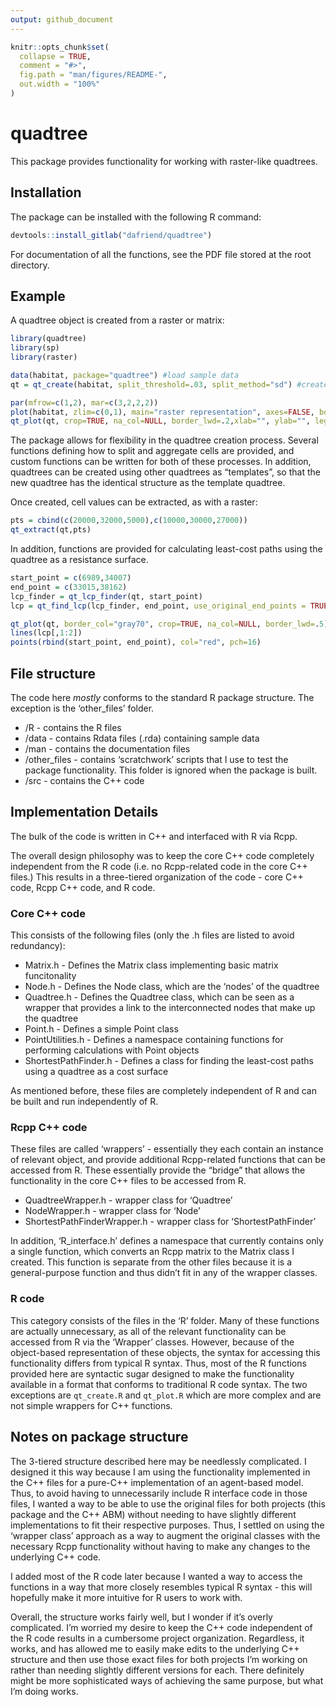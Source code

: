 ```yaml
---
output: github_document
---
```


<!-- README.md is generated from README.Rmd. Please edit that file -->

```r
knitr::opts_chunk$set(
  collapse = TRUE,
  comment = "#>",
  fig.path = "man/figures/README-",
  out.width = "100%"
)
```

# quadtree

This package provides functionality for working with raster-like quadtrees.

## Installation

The package can be installed with the following R command:

``` r
devtools::install_gitlab("dafriend/quadtree")
```

For documentation of all the functions, see the PDF file stored at the root directory.

## Example

A quadtree object is created from a raster or matrix:

```r
library(quadtree)
library(sp)
library(raster)

data(habitat, package="quadtree") #load sample data
qt = qt_create(habitat, split_threshold=.03, split_method="sd") #create a quadtree

par(mfrow=c(1,2), mar=c(3,2,2,2))
plot(habitat, zlim=c(0,1), main="raster representation", axes=FALSE, box=FALSE)
qt_plot(qt, crop=TRUE, na_col=NULL, border_lwd=.2,xlab="", ylab="", legend=FALSE, zlim=c(0,1), main="quadtree representation", axes=FALSE)
```

The package allows for flexibility in the quadtree creation process. Several functions defining how to split and aggregate cells are provided, and custom functions can be written for both of these processes. In addition, quadtrees can be created using other quadtrees as "templates", so that the new quadtree has the identical structure as the template quadtree.

Once created, cell values can be extracted, as with a raster:

```r
pts = cbind(c(20000,32000,5000),c(10000,30000,27000))
qt_extract(qt,pts)
```

In addition, functions are provided for calculating least-cost paths using the quadtree as a resistance surface.

```r
start_point = c(6989,34007)
end_point = c(33015,38162)
lcp_finder = qt_lcp_finder(qt, start_point)
lcp = qt_find_lcp(lcp_finder, end_point, use_original_end_points = TRUE)

qt_plot(qt, border_col="gray70", crop=TRUE, na_col=NULL, border_lwd=.5)
lines(lcp[,1:2])
points(rbind(start_point, end_point), col="red", pch=16)
```

## File structure

The code here *mostly* conforms to the standard R package structure. The exception is the 'other_files' folder.

* /R - contains the R files
* /data - contains Rdata files (.rda) containing sample data
* /man - contains the documentation files
* /other_files - contains 'scratchwork' scripts that I use to test the package functionality. This folder is ignored when the package is built.
* /src - contains the C++ code

## Implementation Details

The bulk of the code is written in C++ and interfaced with R via Rcpp.

The overall design philosophy was to keep the core C++ code completely independent from the R code (i.e. no Rcpp-related code in the core C++ files.) This results in a three-tiered organization of the code - core C++ code, Rcpp C++ code, and  R code.

### Core C++ code

This consists of the following files (only the .h files are listed to avoid redundancy):

* Matrix.h - Defines the Matrix class implementing basic matrix funcitonality
* Node.h - Defines the Node class, which are the 'nodes' of the quadtree
* Quadtree.h - Defines the Quadtree class, which can be seen as a wrapper that provides a link to the interconnected nodes that make up the quadtree
* Point.h - Defines a simple Point class
* PointUtilities.h - Defines a namespace containing functions for performing  calculations with Point objects
* ShortestPathFinder.h - Defines a class for finding the least-cost paths using a quadtree as a cost surface

As mentioned before, these files are completely independent of R and can be built and run independently of R.

### Rcpp C++ code

These files are called 'wrappers' - essentially they each contain an instance of relevant object, and provide additional Rcpp-related functions that can be accessed from R. These essentially provide the "bridge" that allows the functionality in the core C++ files to be accessed from R.

* QuadtreeWrapper.h - wrapper class for 'Quadtree'
* NodeWrapper.h - wrapper class for 'Node'
* ShortestPathFinderWrapper.h - wrapper class for 'ShortestPathFinder'

In addition, 'R_interface.h' defines a namespace that currently contains only a single function, which converts an Rcpp matrix to the Matrix class I created. This function is separate from the other files because it is a general-purpose function and thus didn't fit in any of the wrapper classes.

### R code

This category consists of the files in the 'R' folder. Many of these functions are actually unnecessary, as all of the relevant functionality can be accessed from R via the 'Wrapper' classes. However, because of the object-based representation of these objects, the syntax for accessing this functionality differs from typical R syntax. Thus, most of the R functions provided here are syntactic sugar designed to make the functionality available in a format that conforms to traditional R code syntax. The two exceptions are `qt_create.R` and `qt_plot.R` which are more complex and are not simple wrappers for C++ functions.

## Notes on package structure

The 3-tiered structure described here may be needlessly complicated. I designed it this way because I am using the functionality implemented in the C++ files for a pure-C++ implementation of an agent-based model. Thus, to avoid having to unnecessarily include R interface code in those files, I wanted a way to be able to use the original files for both projects (this package and the C++ ABM) without needing to have slightly different implementations to fit their respective purposes. Thus, I settled on using the 'wrapper class' approach as a way to augment the original classes with the necessary Rcpp functionality without having to make any changes to the underlying C++ code. 

I added most of the R code later because I wanted a way to access the functions in a way that more closely resembles typical R syntax - this will hopefully make it more intuitive for R users to work with.

Overall, the structure works fairly well, but I wonder if it's overly complicated. I'm worried my desire to keep the C++ code independent of the R code results in a cumbersome project organization. Regardless, it works, and has allowed me to easily make edits to the underlying C++ structure and then use those exact files for both projects I'm working on rather than needing slightly different versions for each. There definitely might be more sophisticated ways of achieving the same purpose, but what I'm doing works.